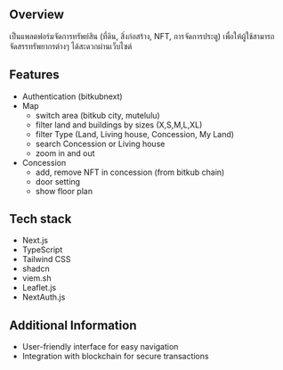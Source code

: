 ## Overview

เป็นแพลตฟอร์มจัดการทรัพย์สิน (ที่ดิน, สิ่งก่อสร้าง, NFT, การจัดการประตู) เพื่อให้ผู้ใช้สามารถจัดสรรทรัพยากรต่างๆ ได้สะดวกผ่านเว็บไซต์

## Features

- Authentication (bitkubnext)
- Map
  - switch area (bitkub city, mutelulu)
  - filter land and buildings by sizes (X,S,M,L,XL)
  - filter Type (Land, Living house, Concession, My Land)
  - search Concession or Living house
  - zoom in and out
- Concession
  - add, remove NFT in concession (from bitkub chain)
  - door setting
  - show floor plan

## Tech stack

- Next.js
- TypeScript
- Tailwind CSS
- shadcn
- viem.sh
- Leaflet.js
- NextAuth.js

## Additional Information

- User-friendly interface for easy navigation
- Integration with blockchain for secure transactions
